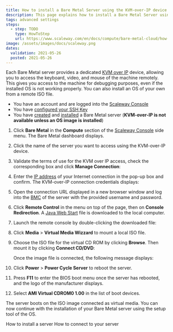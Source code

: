 ```yaml
---
title: How to install a Bare Metal Server using the KVM-over-IP device
description: This page explains how to install a Bare Metal Server using the KVM-over-IP device
tags: advanced settings
steps:
  - step: TODO
    type: HowToStep
    url: https://www.scaleway.com/en/docs/compute/bare-metal-cloud/how-to/install-server-from-kvm/
image: /assets/images/docs/scaleway.png
dates:
  validation: 2021-05-26
  posted: 2021-05-26
---
```


Each Bare Metal server provides a dedicated [KVM over IP](/compute/bare-metal-cloud/concepts/#remote-access) device, allowing you to access the keyboard, video, and mouse of the machine remotely. This gives you access to the machine for debugging purposes, even if the installed OS is not working properly. You can also install an OS of your own from a remote ISO file.

<Message type="requirement">

- You have an account and are logged into the [Scaleway Console](https://console.scaleway.com)  
- You have [configured your SSH Key](/console/my-project/how-to/create-ssh-key)
- You have [created](/compute/bare-metal-cloud/how-to/create-server) and [installed](/compute/bare-metal-cloud/how-to/install-server) a Bare Metal server (**KVM-over-IP is not available unless an OS image is installed**)

</Message>

1. Click **Bare Metal** in the **Compute** section of the [Scaleway Console](https://console.scaleway.com) side menu. The Bare Metal dashboard displays.

2. Click the name of the server you want to access using the KVM-over-IP device.

   <Lightbox src="assets/scaleway-bare_metal_server_list.png" alt="" />

3. Validate the terms of use for the KVM over IP access, check the corresponding box and click **Manage Connection**:

   <Lightbox src="assets/scaleway-kvm_create_session.png" alt="" />

4. Enter the [IP address](https://www.whatsmyip.org/) of your Internet connection in the pop-up box and confirm. The KVM-over-IP connection credentials displays:

   <Lightbox src="assets/scaleway-kvm_remote_access.png" alt="" />

5. Open the connection URL displayed in a new browser window and log into the [BMC](https://en.wikipedia.org/wiki/Intelligent_Platform_Management_Interface#Baseboard_management_controller) of the server with the provided username and password.

   <Lightbox src="assets/scaleway-kvm_login.png" alt="" />

6. Click **Remote Control** in the menu on top of the page, then on **Console Redirection**. A [Java Web Start](https://en.wikipedia.org/wiki/Java_Web_Start) file is downloaded to the local computer.

   <Lightbox src="assets/scaleway-kvm_console_start.png" alt="" />

7. Launch the remote console by double-clicking the downloaded file:

   <Lightbox src="assets/scaleway-kvm_interface.png" alt="" />

8. Click **Media** > **Virtual Media Wizzard** to mount a local ISO file.

   <Lightbox src="assets/scaleway-kvm_virtual_media_wizzard.png" alt="" />

9. Choose the ISO file for the virtual CD ROM by clicking **Browse**. Then mount it by clicking **Connect CD/DVD**:

    <Lightbox src="assets/scaleway-kvm_connect_cd.png" alt="" />

   Once the image file is connected, the following message displays:

    <Lightbox src="assets/scaleway-kvm_cd_connected.png" alt="" />

10. Click **Power** > **Power Cycle Server** to reboot the server.

    <Lightbox src="assets/scaleway-kvm_power_cycle.png" alt="" />

11. Press **F11** to enter the BIOS boot menu once the server has rebooted, and the logo of the manufacturer displays.

12. Select **AMI Virtual CDROM0 1.00** in the list of boot devices.

    <Lightbox src="assets/scaleway-kvm_boot_device.png" alt="" />

The server boots on the ISO image connected as virtual media. You can now continue with the installation of your Bare Metal server using the setup tool of the OS.

<Navigation title="See Also">
  <PreviousButton to="/compute/bare-metal-cloud/how-to/install-server/">How to install a server</PreviousButton>
  <NextButton to="/compute/bare-metal-cloud/how-to/connect-to-server/">How to connect to your server</NextButton>
</Navigation>

